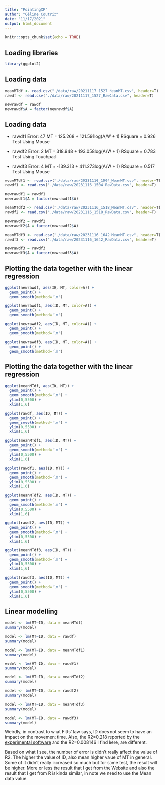 ```yaml
---
title: "PointingXP"
author: "Céline Coutrix"
date: "11/17/2021"
output: html_document
---
```


```r
knitr::opts_chunk$set(echo = TRUE)
```

## Loading libraries

```r
library(ggplot2)
```

## Loading data

```r
meanMTdf <- read.csv("./data/raw/20211117_1527_MeanMT.csv", header=T)
rawdf <- read.csv("./data/raw/20211117_1527_RawData.csv", header=T)

newrawdf = rawdf
newrawdf$A = factor(newrawdf$A)
```

## Loading data

- rawdf1
  Error: 47
  MT = 125.268 + 121.591log(A/W + 1)
  RSquare = 0.926
  Test Using Mouse
  
- rawdf2
  Error: 2
  MT = 318.948 + 193.058log(A/W + 1)
  RSquare = 0.783
  Test Using Touchpad
  
- rawdf3
  Error: 4
  MT = -139.313 + 411.273log(A/W + 1)
  RSquare = 0.517
  Test Using Mouse

```r
meanMTdf1 <- read.csv("./data/raw/20231116_1504_MeanMT.csv", header=T)
rawdf1 <- read.csv("./data/raw/20231116_1504_RawData.csv", header=T)

newrawdf1 = rawdf1
newrawdf1$A = factor(newrawdf1$A)

meanMTdf2 <- read.csv("./data/raw/20231116_1518_MeanMT.csv", header=T)
rawdf2 <- read.csv("./data/raw/20231116_1518_RawData.csv", header=T)

newrawdf2 = rawdf2
newrawdf2$A = factor(newrawdf2$A)

meanMTdf3 <- read.csv("./data/raw/20231116_1642_MeanMT.csv", header=T)
rawdf3 <- read.csv("./data/raw/20231116_1642_RawData.csv", header=T)

newrawdf3 = rawdf3
newrawdf3$A = factor(newrawdf3$A)
```

## Plotting the data together with the linear regression

```r
ggplot(newrawdf, aes(ID, MT, color=A)) +
  geom_point() +
  geom_smooth(method='lm')

ggplot(newrawdf1, aes(ID, MT, color=A)) +
  geom_point() +
  geom_smooth(method='lm')

ggplot(newrawdf2, aes(ID, MT, color=A)) +
  geom_point() +
  geom_smooth(method='lm')

ggplot(newrawdf3, aes(ID, MT, color=A)) +
  geom_point() +
  geom_smooth(method='lm')
```

## Plotting the data together with the linear regression

```r
ggplot(meanMTdf, aes(ID, MT)) +
  geom_point() +
  geom_smooth(method='lm') + 
  ylim(0,5500) +
  xlim(1,6)

ggplot(rawdf, aes(ID, MT)) +
  geom_point() +
  geom_smooth(method='lm') +  
  ylim(0,5500) +
  xlim(1,6)

ggplot(meanMTdf1, aes(ID, MT)) +
  geom_point() +
  geom_smooth(method='lm') +   
  ylim(0,5500) +
  xlim(1,6)

ggplot(rawdf1, aes(ID, MT)) +
  geom_point() +
  geom_smooth(method='lm') +  
  ylim(0,5500) +
  xlim(1,6)

ggplot(meanMTdf2, aes(ID, MT)) +
  geom_point() +
  geom_smooth(method='lm') + 
  ylim(0,5500) +
  xlim(1,6)

ggplot(rawdf2, aes(ID, MT)) +
  geom_point() +
  geom_smooth(method='lm') +  
  ylim(0,5500) +
  xlim(1,6)

ggplot(meanMTdf3, aes(ID, MT)) +
  geom_point() +
  geom_smooth(method='lm') + 
  ylim(0,5500) +
  xlim(1,6)

ggplot(rawdf3, aes(ID, MT)) +
  geom_point() +
  geom_smooth(method='lm') +  
  ylim(0,5500) +
  xlim(1,6)
```
## Linear modelling

```r
model <- lm(MT~ID, data = meanMTdf)
summary(model)

model <- lm(MT~ID, data = rawdf)
summary(model)

model <- lm(MT~ID, data = meanMTdf1)
summary(model)

model <- lm(MT~ID, data = rawdf1)
summary(model)

model <- lm(MT~ID, data = meanMTdf2)
summary(model)

model <- lm(MT~ID, data = rawdf2)
summary(model)

model <- lm(MT~ID, data = meanMTdf3)
summary(model)

model <- lm(MT~ID, data = rawdf3)
summary(model)
```

Weirdly, in contrast to what Fitts' law says, ID does not seem to have an impact on the movement time. 
Also, the R2=0.218 reported by the [experimental software](http://ergo.human.cornell.edu/FittsLaw/FittsLaw.html) and the R2=0.008146 I find here, are different. 


Based on what I see, the number of error is didn't really affect the value of R2. The higher the value of ID, also mean higher value of MT in general. Some of it didn't really increased so much but for some test, the result will be higher. More or less the result that I get from the Website and also the result that I get from R is kinda similar, in note we need to use the Mean data value.
